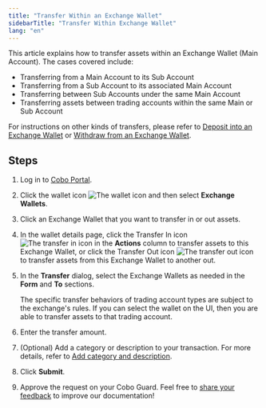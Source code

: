 ```yaml
---
title: "Transfer Within an Exchange Wallet"
sidebarTitle: "Transfer Within Exchange Wallet"
lang: "en"
---
```


This article explains how to transfer assets within an Exchange Wallet (Main Account). The cases covered include:

- Transferring from a Main Account to its Sub Account
- Transferring from a Sub Account to its associated Main Account
- Transferring between Sub Accounts under the same Main Account
- Transferring assets between trading accounts within the same Main or Sub Account

For instructions on other kinds of transfers, please refer to [Deposit into an Exchange Wallet](/en/portal/exchange-wallets/transfers) or [Withdraw from an Exchange Wallet](/en/portal/transfers/from-exchange-wallets).

## Steps

1. Log in to [Cobo Portal](https://portal.cobo.com/login).
2. Click the wallet icon <img src="/en/images/exchange-wallet/1.png" className="icon" alt="The wallet icon" /> and then select **Exchange Wallets**.
3. Click an Exchange Wallet that you want to transfer in or out assets.
4. In the wallet details page, click the Transfer In icon <img src="/en/images/exchange-wallet/12.png" className="icon" alt="The transfer in icon" /> in the **Actions** column to transfer assets to this Exchange Wallet, or click the Transfer Out icon <img src="/en/images/exchange-wallet/13.png" className="icon" alt="The transfer out icon" /> to transfer assets from this Exchange Wallet to another out.
5. In the **Transfer** dialog, select the Exchange Wallets as needed in the **Form** and **To** sections.

    <Note>The specific transfer behaviors of trading account types are subject to the exchange's rules. If you can select the wallet on the UI, then you are able to transfer assets to that trading account.</Note>

6. Enter the transfer amount.
7. (Optional) Add a category or description to your transaction. For more details, refer to [Add category and description](about:blank).
8. Click **Submit**.
9. Approve the request on your Cobo Guard.
<Tip>Feel free to [share your feedback](https://forms.zohopublic.com/cobo/form/DocumentFeedbackForm/formperma/QvLOhxJv1_JMsJ-1dleZ8Itb_7rzN-LtgvsDdxosoVI?referrername=manuals) to improve our documentation!</Tip>